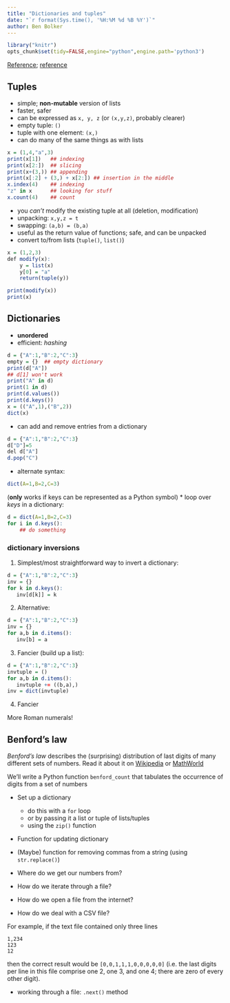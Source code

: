 ```yaml
---
title: "Dictionaries and tuples"
date: "`r format(Sys.time(), '%H:%M %d %B %Y')`"
author: Ben Bolker
---
```


```r
library("knitr")
opts_chunk$set(tidy=FALSE,engine="python",engine.path='python3')
```

[Reference](https://docs.python.org/3/tutorial/datastructures.html);
[reference](http://www.sthurlow.com/python/lesson06/)

## Tuples

* simple; **non-mutable** version of lists
* faster, safer
* can be expressed as  `x, y, z` (or `(x,y,z)`, probably clearer)
* empty tuple: `()`
* tuple with one element: `(x,)`
* can do many of the same things as with lists
```r
x = (1,4,"a",3)
print(x[1])   ## indexing
print(x[2:])  ## slicing
print(x+(3,)) ## appending
print(x[:2] + (3,) + x[2:]) ## insertion in the middle
x.index(4)    ## indexing
"z" in x      ## looking for stuff
x.count(4)    ## count
```
* you *can't* modify the existing tuple at all (deletion, modification)
* unpacking: `x,y,z = t`
* swapping:  `(a,b) = (b,a)`
* useful as the return value of functions; safe, and can be unpacked
* convert to/from lists (`tuple()`, `list()`)
```r
x = (1,2,3)
def modify(x):
    y = list(x)
    y[0] = "a"
    return(tuple(y))

print(modify(x))
print(x)
```

## Dictionaries

* **unordered**
* efficient: *hashing*
```r
d = {"A":1,"B":2,"C":3}
empty = {}  ## empty dictionary
print(d["A"])
## d[1] won't work
print("A" in d)
print(1 in d)
print(d.values())
print(d.keys())
x = (("A",1),("B",2))
dict(x)
```
* can add and remove entries from a dictionary
```r
d = {"A":1,"B":2,"C":3}
d["D"]=5
del d["A"]
d.pop("C")
```
* alternate syntax:
```r
dict(A=1,B=2,C=3)
```
(**only** works if keys can be represented as a Python symbol)
* loop over *keys* in a dictionary:
```r
d = dict(A=1,B=2,C=3)
for i in d.keys():
    ## do something
```

### dictionary inversions

1. Simplest/most straightforward way to invert a dictionary:
```r
d = {"A":1,"B":2,"C":3}
inv = {}
for k in d.keys():
   inv[d[k]] = k
```

2. Alternative:
```r
d = {"A":1,"B":2,"C":3}
inv = {}
for a,b in d.items():
   inv[b] = a
```

3. Fancier (build up a list):
```r
d = {"A":1,"B":2,"C":3}
invtuple = ()
for a,b in d.items():
   invtuple += ((b,a),)
inv = dict(invtuple)
```

4. Fancier




More Roman numerals!

## Benford's law

*Benford's law* describes the (surprising) distribution of last digits of many different sets of numbers.
Read it about it on [Wikipedia](http://en.wikipedia.org/wiki/Benford%27s_law) or
[MathWorld](http://mathworld.wolfram.com/BenfordsLaw.html)

We'll write a Python function `benford_count` that tabulates the occurrence of digits from a set of numbers

* Set up a dictionary
    * do this with a `for` loop
	* or by passing it a list or tuple of lists/tuples
	* using the `zip()` function
* Function for updating dictionary
* (Maybe) function for removing commas from a string (using `str.replace()`)	

* Where do we get our numbers from?
* How do we iterate through a file?
* How do we open a file from the internet?
* How do we deal with a CSV file?

For example, if the text file contained only three lines
```
1,234
123
12
```
then the correct result would be `[0,0,1,1,1,0,0,0,0,0]` (i.e. the last digits per line in this file comprise one 2, one 3, and one 4; there are zero of every other digit).

* working through a file: `.next()` method


